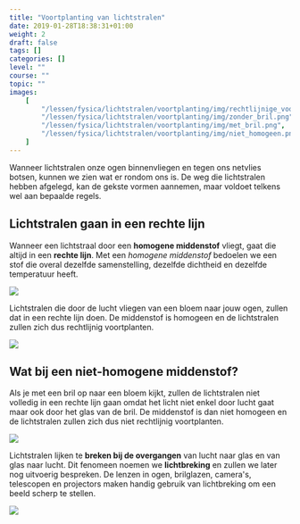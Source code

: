 ```yaml
---
title: "Voortplanting van lichtstralen"
date: 2019-01-28T18:38:31+01:00
weight: 2
draft: false
tags: []
categories: []
level: ""
course: ""
topic: ""
images:
    [
        "/lessen/fysica/lichtstralen/voortplanting/img/rechtlijnige_voortplanting.png",
        "/lessen/fysica/lichtstralen/voortplanting/img/zonder_bril.png",
        "/lessen/fysica/lichtstralen/voortplanting/img/met_bril.png",
        "/lessen/fysica/lichtstralen/voortplanting/img/niet_homogeen.png",
    ]
---
```


Wanneer lichtstralen onze ogen binnenvliegen en tegen ons netvlies botsen,
kunnen we zien wat er rondom ons is. De weg die lichtstralen hebben afgelegd,
kan de gekste vormen aannemen, maar voldoet telkens wel aan bepaalde regels.

## Lichtstralen gaan in een rechte lijn

Wanneer een lichtstraal door een **homogene middenstof** vliegt, gaat die
altijd in een **rechte lijn**. Met een _homogene middenstof_ bedoelen we een
stof die overal dezelfde samenstelling, dezelfde dichtheid en dezelfde
temperatuur heeft.

![](img/rechtlijnige_voortplanting.png)

Lichtstralen die door de lucht vliegen van een bloem naar jouw ogen, zullen dat
in een rechte lijn doen. De middenstof is homogeen en de lichtstralen zullen
zich dus rechtlijnig voortplanten.

![](img/zonder_bril.png)

## Wat bij een niet-homogene middenstof?

Als je met een bril op naar een bloem kijkt, zullen de lichtstralen niet
volledig in een rechte lijn gaan omdat het licht niet enkel door lucht gaat
maar ook door het glas van de bril. De middenstof is dan niet homogeen en de
lichtstralen zullen zich dus niet rechtlijnig voortplanten.

![](img/met_bril.png)

Lichtstralen lijken te **breken bij de overgangen** van lucht naar glas en van
glas naar lucht. Dit fenomeen noemen we **lichtbreking** en zullen we later nog
uitvoerig bespreken. De lenzen in ogen, brilglazen, camera's, telescopen en
projectors maken handig gebruik van lichtbreking om een beeld scherp te
stellen.

![](img/niet_homogeen.png)

